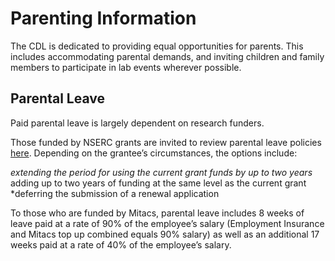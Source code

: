 # Parenting Information {-#labmedia}

The CDL is dedicated to providing equal opportunities for parents. This includes accommodating parental demands, and inviting children and family members to participate in lab events wherever possible.  

## Parental Leave
Paid parental leave is largely dependent on research funders. 

Those funded by NSERC grants are invited to review parental leave policies [here](https://www.nserc-crsng.gc.ca/NSERC-CRSNG/policies-politiques/Wleave-Fconges_eng.asp). Depending on the grantee’s circumstances, the options include:

*extending the period for using the current grant funds by up to two years
*adding up to two years of funding at the same level as the current grant
*deferring the submission of a renewal application

To those who are funded by Mitacs, parental leave includes 8 weeks of leave paid at a rate of 90% of the employee’s salary (Employment Insurance and Mitacs top up combined equals 90% salary) as well as an additional 17 weeks paid at a rate of 40% of the employee’s salary. 






## 

